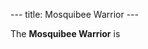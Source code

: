 ---
title: Mosquibee Warrior
---

{{Infobox Enemy
 |image=Mosquibee Warrior.jpg
 |race=mosquibee
 |gender=male
 |size=large
 |lba1=
 |lba2=yes
 |alignment=neutral
 |occupation=Test of Truth Opponent
 |requires=green
 |melee=
 |ranged=yes
 |magic=
 |explosive=
 |range=long
 |speed=
 |damage=
 |rate=
 |reaction=
 |recovery=
}}

The '''Mosquibee Warrior''' is
{{stub}}